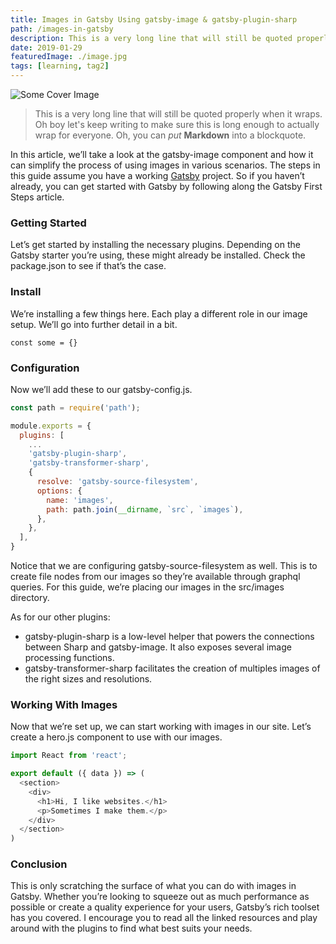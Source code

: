 ```yaml
---
title: Images in Gatsby Using gatsby-image & gatsby-plugin-sharp
path: /images-in-gatsby
description: This is a very long line that will still be quoted properly when it wraps. Oh boy let's keep writing to make sure this is long enough to actually wrap for everyone. Oh, you can *put* **Markdown** into a blockquote.
date: 2019-01-29
featuredImage: ./image.jpg
tags: [learning, tag2]
---
```

![Some Cover Image](./image.jpg)
> This is a very long line that will still be quoted properly when it wraps. Oh boy let's keep writing to make sure this is long enough to actually wrap for everyone. Oh, you can *put* **Markdown** into a blockquote.

In this article, we’ll take a look at the gatsby-image component and how it can simplify the process of using images in various scenarios. The steps in this guide assume you have a working [Gatsby](http://dev.nodeca.com) project. So if you haven’t already, you can get started with Gatsby by following along the Gatsby First Steps article.
### Getting Started

Let’s get started by installing the necessary plugins. Depending on the Gatsby starter you’re using, these might already be installed. Check the package.json to see if that’s the case.

### Install
We’re installing a few things here. Each play a different role in our image setup. We’ll go into further detail in a bit.

```shell
const some = {}

```
### Configuration
Now we’ll add these to our gatsby-config.js.

```javascript
const path = require('path');

module.exports = {
  plugins: [
    ...
    'gatsby-plugin-sharp',
    'gatsby-transformer-sharp',
    {
      resolve: 'gatsby-source-filesystem',
      options: {
        name: 'images',
        path: path.join(__dirname, `src`, `images`),
      },
    },
  ],
}
```
Notice that we are configuring gatsby-source-filesystem as well. This is to create file nodes from our images so they’re available through graphql queries. For this guide, we’re placing our images in the src/images directory.

As for our other plugins:

+ gatsby-plugin-sharp is a low-level helper that powers the connections between Sharp and gatsby-image. It also exposes several image processing functions.
+ gatsby-transformer-sharp facilitates the creation of multiples images of the right sizes and resolutions.



### Working With Images
Now that we’re set up, we can start working with images in our site. Let’s create a hero.js component to use with our images.

```javascript
import React from 'react';

export default ({ data }) => (
  <section>
    <div>
      <h1>Hi, I like websites.</h1>
      <p>Sometimes I make them.</p>
    </div>
  </section>
)
```

### Conclusion
This is only scratching the surface of what you can do with images in Gatsby. Whether you’re looking to squeeze out as much performance as possible or create a quality experience for your users, Gatsby’s rich toolset has you covered. I encourage you to read all the linked resources and play around with the plugins to find what best suits your needs.
